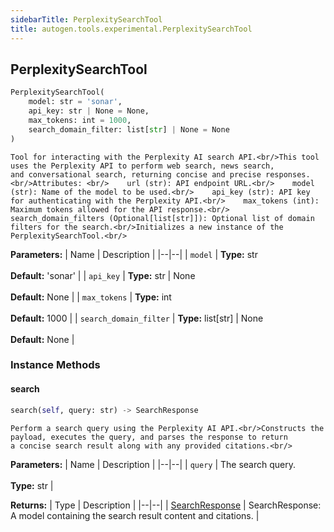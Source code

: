 ```yaml
---
sidebarTitle: PerplexitySearchTool
title: autogen.tools.experimental.PerplexitySearchTool
---
```

<h2 id="autogen.tools.experimental.PerplexitySearchTool" class="doc doc-heading">
    <code class="doc-symbol doc-symbol-heading doc-symbol-class"></code>
    <span class="doc doc-object-name doc-class-name">PerplexitySearchTool</span>
</h2>

```python
PerplexitySearchTool(
    model: str = 'sonar',
    api_key: str | None = None,
    max_tokens: int = 1000,
    search_domain_filter: list[str] | None = None
)
```

    Tool for interacting with the Perplexity AI search API.<br/>This tool uses the Perplexity API to perform web search, news search,
    and conversational search, returning concise and precise responses.<br/>Attributes: <br/>    url (str): API endpoint URL.<br/>    model (str): Name of the model to be used.<br/>    api_key (str): API key for authenticating with the Perplexity API.<br/>    max_tokens (int): Maximum tokens allowed for the API response.<br/>    search_domain_filters (Optional[list[str]]): Optional list of domain filters for the search.<br/>Initializes a new instance of the PerplexitySearchTool.<br/>

<b>Parameters:</b>
| Name | Description |
|--|--|
| `model` | **Type:** str<br/><br/>**Default:** 'sonar' |
| `api_key` | **Type:** str \| None<br/><br/>**Default:** None |
| `max_tokens` | **Type:** int<br/><br/>**Default:** 1000 |
| `search_domain_filter` | **Type:** list[str] \| None<br/><br/>**Default:** None |

### Instance Methods

<code class="doc-symbol doc-symbol-heading doc-symbol-method"></code>
#### search

```python
search(self, query: str) -> SearchResponse
```

    Perform a search query using the Perplexity AI API.<br/>Constructs the payload, executes the query, and parses the response to return
    a concise search result along with any provided citations.<br/>

<b>Parameters:</b>
| Name | Description |
|--|--|
| `query` | The search query.<br/><br/>**Type:** str |

<b>Returns:</b>
| Type | Description |
|--|--|
| [SearchResponse](/docs/api-reference/autogen/tools/experimental/perplexity/perplexity_search/SearchResponse) | SearchResponse: A model containing the search result content and citations. |

<br />
